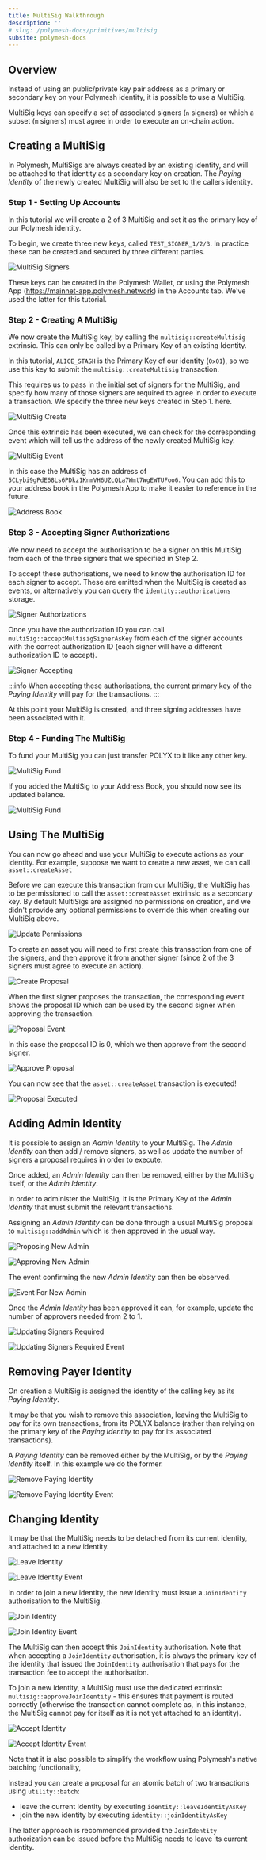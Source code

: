 ```yaml
---
title: MultiSig Walkthrough
description: ''
# slug: /polymesh-docs/primitives/multisig
subsite: polymesh-docs
---
```


## Overview

Instead of using an public/private key pair address as a primary or secondary key on your Polymesh identity, it is possible to use a MultiSig.

MultiSig keys can specify a set of associated signers (`n` signers) or which a subset (`m` signers) must agree in order to execute an on-chain action.

## Creating a MultiSig

In Polymesh, MultiSigs are always created by an existing identity, and will be attached to that identity as a secondary key on creation. The *Paying Identity* of the newly created MultiSig will also be set to the callers identity.

### Step 1 - Setting Up Accounts

In this tutorial we will create a 2 of 3 MultiSig and set it as the primary key of our Polymesh identity.

To begin, we create three new keys, called `TEST_SIGNER_1/2/3`. In practice these can be created and secured by three different parties.

![MultiSig Signers](../images/multisig/1-test_signers.png)

These keys can be created in the Polymesh Wallet, or using the Polymesh App (https://mainnet-app.polymesh.network) in the Accounts tab. We've used the latter for this tutorial.

### Step 2 - Creating A MultiSig

We now create the MultiSig key, by calling the `multisig::createMultisig` extrinsic. This can only be called by a Primary Key of an existing Identity.

In this tutorial, `ALICE_STASH` is the Primary Key of our identity (`0x01`), so we use this key to submit the `multisig::createMultisig` transaction.

This requires us to pass in the initial set of signers for the MultiSig, and specify how many of those signers are required to agree in order to execute a transaction. We specify the three new keys created in Step 1. here.

![MultiSig Create](../images/multisig/2-create_multisig.png)

Once this extrinsic has been executed, we can check for the corresponding event which will tell us the address of the newly created MultiSig key.

![MultiSig Event](../images/multisig/3-create_multisig_event.png)

In this case the MultiSig has an address of `5CLybi9gPdE68Ls6PDkz1KnmVH6UZcQLa7Wmt7WgEWTUFoo6`. You can add this to your address book in the Polymesh App to make it easier to reference in the future.

![Address Book](../images/multisig/3a-address_book.png)

### Step 3 - Accepting Signer Authorizations

We now need to accept the authorisation to be a signer on this MultiSig from each of the three signers that we specified in Step 2.

To accept these authorisations, we need to know the authorisation ID for each signer to accept. These are emitted when the MultiSig is created as events, or alternatively you can query the `identity::authorizations` storage.

![Signer Authorizations](../images/multisig/8-accept_multisig_signer_event.png)

Once you have the authorization ID you can call `multiSig::acceptMultisigSignerAsKey` from each of the signer accounts with the correct authorization ID (each signer will have a different authorization ID to accept).

![Signer Accepting](../images/multisig/9-accept_multisig.png)

:::info
When accepting these authorisations, the current primary key of the *Paying Identity* will pay for the transactions.
:::

At this point your MultiSig is created, and three signing addresses have been associated with it.

### Step 4 - Funding The MultiSig

To fund your MultiSig you can just transfer POLYX to it like any other key.

![MultiSig Fund](../images/multisig/6-fund_multisig.png)

If you added the MultiSig to your Address Book, you should now see its updated balance.

![MultiSig Fund](../images/multisig/7-multisig_funded.png)

## Using The MultiSig

You can now go ahead and use your MultiSig to execute actions as your identity. For example, suppose we want to create a new asset, we can call `asset::createAsset`

Before we can execute this transaction from our MultiSig, the MultiSig has to be permissioned to call the `asset::createAsset` extrinsic as a secondary key. By default MultiSigs are assigned no permissions on creation, and we didn't provide any optional permissions to override this when creating our MultiSig above.

![Update Permissions](../images/multisig/12-add_permissions.png)

To create an asset you will need to first create this transaction from one of the signers, and then approve it from another signer (since 2 of the 3 signers must agree to execute an action).

![Create Proposal](../images/multisig/13-create_proposal.png)

When the first signer proposes the transaction, the corresponding event shows the proposal ID which can be used by the second signer when approving the transaction.

![Proposal Event](../images/multisig/14-proposal_event.png)

In this case the proposal ID is 0, which we then approve from the second signer.

![Approve Proposal](../images/multisig/15-approve_proposal.png)

You can now see that the `asset::createAsset` transaction is executed!

![Proposal Executed](../images/multisig/16-proposal_executed.png)

## Adding Admin Identity

It is possible to assign an *Admin Identity* to your MultiSig. The *Admin Identity* can then add / remove signers, as well as update the number of signers a proposal requires in order to execute.

Once added, an *Admin Identity* can then be removed, either by the MultiSig itself, or the *Admin Identity*.

In order to administer the MultiSig, it is the Primary Key of the *Admin Identity* that must submit the relevant transactions.

Assigning an *Admin Identity* can be done through a usual MultiSig proposal to `multisig::addAdmin` which is then approved in the usual way.

![Proposing New Admin](../images/multisig/17-add_admin.png)

![Approving New Admin](../images/multisig/18-approve_admin.png)

The event confirming the new *Admin Identity* can then be observed.

![Event For New Admin](../images/multisig/19-admin_event.png)

Once the *Admin Identity* has been approved it can, for example, update the number of approvers needed from 2 to 1.

![Updating Signers Required](../images/multisig/20-change_signers.png)

![Updating Signers Required Event](../images/multisig/21-signers_event.png)

## Removing Payer Identity

On creation a MultiSig is assigned the identity of the calling key as its *Paying Identity*.

It may be that you wish to remove this association, leaving the MultiSig to pay for its own transactions, from its POLYX balance (rather than relying on the primary key of the *Paying Identity* to pay for its associated transactions).

A *Paying Identity* can be removed either by the MultiSig, or by the *Paying Identity* itself. In this example we do the former.

![Remove Paying Identity](../images/multisig/22-remove_payer.png)

![Remove Paying Identity Event](../images/multisig/23-remove_payer_event.png)

## Changing Identity

It may be that the MultiSig needs to be detached from its current identity, and attached to a new identity.

![Leave Identity](../images/multisig/24-leave_identity.png)

![Leave Identity Event](../images/multisig/25-leave_identity_event.png)

In order to join a new identity, the new identity must issue a `JoinIdentity` authorisation to the MultiSig.

![Join Identity](../images/multisig/26-join_identity.png)

![Join Identity Event](../images/multisig/27-join_identity_event.png)

The MultiSig can then accept this `JoinIdentity` authorisation. Note that when accepting a `JoinIdentity` authorisation, it is always the primary key of the identity that issued the `JoinIdentity` authorisation that pays for the transaction fee to accept the authorisation.

To join a new identity, a MultiSig must use the dedicated extrinsic `multisig::approveJoinIdentity` - this ensures that payment is routed correctly (otherwise the transaction cannot complete as, in this instance, the MultiSig cannot pay for itself as it is not yet attached to an identity).

![Accept Identity](../images/multisig/28-join_identity.png)

![Accept Identity Event](../images/multisig/29-join_identity_event.png)

Note that it is also possible to simplify the workflow using Polymesh's native batching functionality,

Instead you can create a proposal for an atomic batch of two transactions using `utility::batch`:
  - leave the current identity by executing `identity::leaveIdentityAsKey`
  - join the new identity by executing `identity::joinIdentityAsKey`

The latter approach is recommended provided the `JoinIdentity` authorization can be issued before the MultiSig needs to leave its current identity.